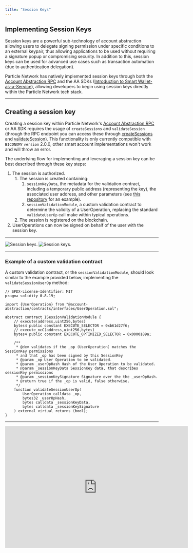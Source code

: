 ```yaml
---
title: "Session Keys"
---
```


## Implementing Session Keys

Session keys are a powerful sub-technology of account abstraction allowing users to delegate signing permission under specific conditions to an external keypair, thus allowing applications to be used without requiring a signature popup or compromising security. In addition to this, session keys can be used for advanced use cases such as transaction automation (due to authentication delegation). 

Particle Network has natively implemented session keys through both the [Account Abstraction RPC](/api-reference/aa/rpc/getsmartaccount) and the AA SDKs ([Introduction to Smart Wallet-as-a-Service](/api-reference/aa/introduction)), allowing developers to begin using session keys directly within the Particle Network tech stack.

***

## Creating a session key

Creating a session key within Particle Network's [Account Abstraction RPC](/api-reference/aa/rpc/getsmartaccount) or AA SDK requires the usage of `createSessions` and `validateSession` (through the RPC endpoint you can access these through [createSessions](/api-reference/aa/rpc/createsessions) and [validateSession](/api-reference/aa/rpc/validatesession)). This functionality is only currently compatible with `BICONOMY` `version` 2.0.0, other smart account implementations won't work and will throw an error.

The underlying flow for implementing and leveraging a session key can be best described through these key steps:

1. The session is authorized.
   1. The session is created containing:
      1. `sessionKeyData`, the metadata for the validation contract, including a temporary public address (representing the key), the associated user address, and other parameters (see [this repository](https://github.com/TABASCOatw/particle-session-key-demo/blob/main/src/App.tsx) for an example).
      2. `sessionValidationModule`, a custom validation contract to determine the validity of a UserOperation, replacing the standard `validateUserOp` call make within typical operations.
   2. The session is registered on the blockchain.
2. UserOperations can now be signed on behalf of the user with the session key.

***

<img
  className="block dark:hidden"
  src="/guides/integrations/aa/images/keys.png"
  alt="Session keys."
/>
<img
  className="hidden dark:block"
  src="/guides/integrations/aa/images/keys.png"
  alt="Session keys."
/>

***

### Example of a custom validation contract

A custom validation contract, or the `sessionValidationModule`, should look similar to the example provided below, implementing the `validateSessionUserOp` method:

```solidity Solidity
// SPDX-License-Identifier: MIT
pragma solidity 0.8.19;

import {UserOperation} from "@account-abstraction/contracts/interfaces/UserOperation.sol";

abstract contract ISessionValidationModule {
    // execute(address,uint256,bytes)
    bytes4 public constant EXECUTE_SELECTOR = 0xb61d27f6;
    // execute_ncC(address,uint256,bytes)
    bytes4 public constant EXECUTE_OPTIMIZED_SELECTOR = 0x0000189a;

    /**
     * @dev validates if the _op (UserOperation) matches the SessionKey permissions
     * and that _op has been signed by this SessionKey
     * @param _op User Operation to be validated.
     * @param _userOpHash Hash of the User Operation to be validated.
     * @param _sessionKeyData SessionKey data, that describes sessionKey permissions
     * @param _sessionKeySignature Signature over the the _userOpHash.
     * @return true if the _op is valid, false otherwise.
     */
    function validateSessionUserOp(
        UserOperation calldata _op,
        bytes32 _userOpHash,
        bytes calldata _sessionKeyData,
        bytes calldata _sessionKeySignature
    ) external virtual returns (bool);
}
```

***

<Frame caption="Watch the full walkthrough tutorial for leveraging session keys with Particle's AA SDK.">
<iframe 
width="600"
height="400" 
src="https://www.youtube.com/embed/euOahfA4Vec" 
title="Session Keys in Particle Smart Wallet as a Service: A Technical Deep Dive" 
alt="Session Keys in Particle Smart Wallet as a Service: A Technical Deep Dive"
frameborder="0"
allow="accelerometer; autoplay; clipboard-write; encrypted-media; gyroscope; picture-in-picture"
allowfullscreen
></iframe>
</Frame>
